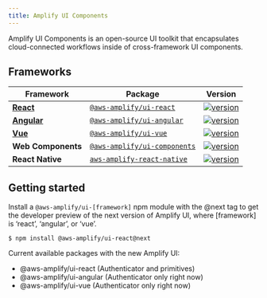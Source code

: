 ```yaml
---
title: Amplify UI Components
---
```


Amplify UI Components is an open-source UI toolkit that encapsulates cloud-connected workflows inside of cross-framework UI components.

## Frameworks

| Framework                                                   | Package                                                                                  | Version                                                                                                                                    |
| ----------------------------------------------------------- | ---------------------------------------------------------------------------------------- | ------------------------------------------------------------------------------------------------------------------------------------------ |
| [**React**](ui/components/authenticator?platform=react)     | [`@aws-amplify/ui-react`](https://www.npmjs.com/package/@aws-amplify/ui-react)           | [![version](https://img.shields.io/npm/v/@aws-amplify/ui-react/latest.svg)](https://www.npmjs.com/package/@aws-amplify/ui-react)           |
| [**Angular**](ui/components/authenticator?platform=angular) | [`@aws-amplify/ui-angular`](https://www.npmjs.com/package/@aws-amplify/ui-angular)       | [![version](https://img.shields.io/npm/v/@aws-amplify/ui-angular/latest.svg)](https://www.npmjs.com/package/@aws-amplify/ui-angular)       |
| [**Vue**](ui/components/authenticator?platform=vue)         | [`@aws-amplify/ui-vue`](https://www.npmjs.com/package/@aws-amplify/ui-vue)               | [![version](https://img.shields.io/npm/v/@aws-amplify/ui-vue/latest.svg)](https://www.npmjs.com/package/@aws-amplify/ui-vue)               |
| **Web Components**                                          | [`@aws-amplify/ui-components`](https://www.npmjs.com/package/@aws-amplify/ui-components) | [![version](https://img.shields.io/npm/v/@aws-amplify/ui-components/latest.svg)](https://www.npmjs.com/package/@aws-amplify/ui-components) |
| **React Native**                                            | [`aws-amplify-react-native`](https://www.npmjs.com/package/aws-amplify-react-native)     | [![version](https://img.shields.io/npm/v/aws-amplify-react-native/latest.svg)](https://www.npmjs.com/package/aws-amplify-react-native)     |

## Getting started

Install a `@aws-amplify/ui-[framework]` npm module with the @next tag to get the developer preview of the next version of Amplify UI, where [framework] is ‘react’, ‘angular’, or ‘vue’.

```shell
$ npm install @aws-amplify/ui-react@next
```

Current available packages with the new Amplify UI:

- @aws-amplify/ui-react (Authenticator and primitives)
- @aws-amplify/ui-angular (Authenticator only right now)
- @aws-amplify/ui-vue (Authenticator only right now)
